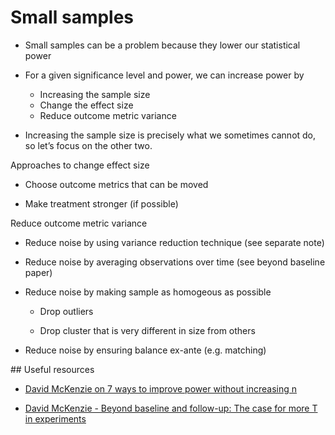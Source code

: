 # Small samples

- Small samples can be a problem because they lower our statistical power

- For a given significance level and power, we can increase power by
  - Increasing the sample size
  - Change the effect size
  - Reduce outcome metric variance

- Increasing the sample size is precisely what we sometimes cannot do, so let's focus on the other two.

Approaches to change effect size

- Choose outcome metrics that can be moved

- Make treatment stronger (if possible)

Reduce outcome metric variance

- Reduce noise by using variance reduction technique (see separate note)
  
- Reduce noise by averaging observations over time (see beyond baseline paper)

- Reduce noise by making sample as homogeous as possible

    - Drop outliers

    - Drop cluster that is very different in size from others

- Reduce noise by ensuring balance ex-ante (e.g. matching)


## Useful resources

- [David McKenzie on 7 ways to improve power without increasing n](https://blogs.worldbank.org/impactevaluations/seven-ways-improve-statistical-power-your-experiment-without-increasing-n)

- [David McKenzie - Beyond baseline and follow-up: The case for more T in experiments](https://drive.google.com/file/d/18-ucbI3H7tgOy5PuOw_pVAJMykQgFDmM/view)